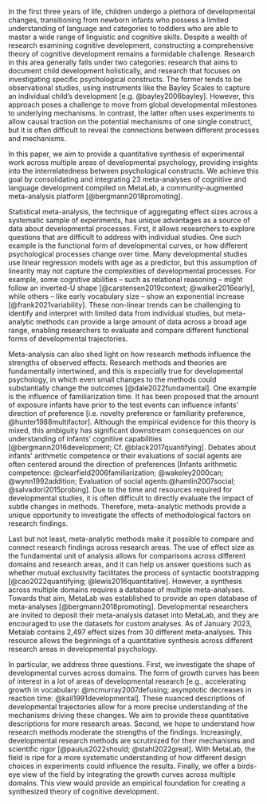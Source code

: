 
In the first three years of life, children undergo a plethora of developmental changes, transitioning from newborn infants who possess a limited understanding of language and categories to toddlers who are able to master a wide range of linguistic and cognitive skills. Despite a wealth of research examining cognitive development, constructing a comprehensive theory of cognitive development remains a formidable challenge. Research in this area generally falls under two categories: research that aims to document child development holistically, and research that focuses on investigating specific psychological constructs. The former tends to be observational studies, using instruments like the Bayley Scales to capture an individual child’s development [e.g. @bayley2006bayley]. However, this approach poses a challenge to move from global developmental milestones to underlying mechanisms. In contrast, the latter often uses experiments to allow causal traction on the potential mechanisms of one single construct, but it is often difficult to reveal the connections between different processes and mechanisms. 

In this paper, we aim to provide a quantitative synthesis of experimental work across multiple areas of developmental psychology, providing insights into the interrelatedness between psychological constructs. We achieve this goal by consolidating and integrating 23 meta-analyses of cognitive and language development compiled on MetaLab, a community-augmented meta-analysis platform [@bergmann2018promoting]. 

Statistical meta-analysis, the technique of aggregating effect sizes across a systematic sample of experiments, has unique advantages as a source of data about developmental processes. First, it allows researchers to explore questions that are difficult to address with individual studies. One such example is the functional form of developmental curves, or how different psychological processes change over time. Many developmental studies use linear regression models with age as a predictor, but this assumption of linearity may not capture the complexities of developmental processes. For example, some cognitive abilities –  such as relational reasoning – might follow an inverted-U shape [@carstensen2019context; @walker2016early], while others – like early vocabulary size – show an exponential increase [@frank2021variability]. These non-linear trends can be challenging to identify and interpret with limited data from individual studies, but meta-analytic methods can provide a large amount of data across a broad age range, enabling researchers to evaluate and compare different functional forms of developmental trajectories.

Meta-analysis can also shed light on how research methods influence the strengths of observed effects. Research methods and theories are fundamentally intertwined, and this is especially true for developmental psychology, in which even small changes to the methods could substantially change the outcomes [@dale2022fundamental]. One example is the influence of familiarization time. It has been proposed that the amount of exposure infants have prior to the test events can influence infants’ direction of preference [i.e. novelty preference or familiarity preference, @hunter1988multifactor]. Although the empirical evidence for this theory is mixed, this ambiguity has significant downstream consequences on our understanding of infants’ cognitive capabilities [@bergmann2016development; Cf. @black2017quantifying]. Debates about infants’ arithmetic competence or their evaluations of social agents are often centered around the direction of preferences [Infants arithmetic competence: @clearfield2006familiarization; @wakeley2000can; @wynn1992addition; Evaluation of social agents:@hamlin2007social; @salvadori2015probing]. Due to the time and resources required for developmental studies, it is often difficult to directly evaluate the impact of subtle changes in methods. Therefore, meta-analytic methods provide a unique opportunity to investigate the effects of methodological factors on research findings.

Last but not least, meta-analytic methods make it possible to compare and connect research findings across research areas.  The use of effect size as the fundamental unit of analysis allows for comparisons across different domains and research areas, and it can help us answer questions such as whether mutual exclusivity facilitates the process of syntactic bootstrapping [@cao2022quantifying; @lewis2016quantitative]. However, a synthesis across multiple domains requires a database of multiple meta-analyses. Towards that aim, MetaLab was established to provide an open database of meta-analyses [@bergmann2018promoting]. Developmental researchers are invited to deposit their meta-analysis dataset into MetaLab, and they are encouraged to use the datasets for custom analyses. As of January 2023, Metalab contains 2,497 effect sizes from 30 different meta-analyses. This resource allows the beginnings of a quantitative synthesis across different research areas in developmental psychology. 

In particular, we address three questions. First, we investigate the shape of developmental curves across domains. The form of growth curves has been of interest in a lot of areas of developmental research [e.g., accelerating growth in vocabulary: @mcmurray2007defusing; asymptotic decreases in reaction time: @kail1991developmental]. These nuanced descriptions of developmental trajectories allow for a more precise understanding of the mechanisms driving these changes. We aim to provide these quantitative descriptions for more research areas. Second, we hope to understand how research methods moderate the strengths of the findings. Increasingly, developmental research methods are scrutinized for their mechanisms and scientific rigor [@paulus2022should; @stahl2022great]. With MetaLab, the field is ripe for a more systematic understanding of how different design choices in experiments could influence the results. Finally, we offer a birds-eye view of the field by integrating the growth curves across multiple domains. This view would provide an empirical foundation for creating a synthesized theory of cognitive development.  


